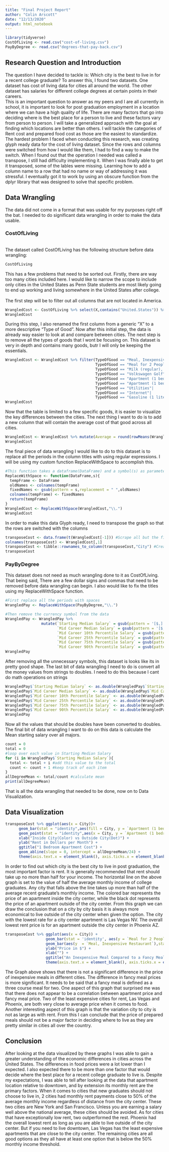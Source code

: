 ```yaml
---
title: "Final Project Report"
author: "Colin Arscott"
date: "12/13/2020"
output: html_notebook
---
```



```r
library(tidyverse)
CostOfLiving <- read.csv("cost-of-living.csv")
PayByDegree <- read.csv("degrees-that-pay-back.csv")
```
## Research Question and Introduction
The question I have decided to tackle is: Which city is the best to live in for a recent college graduate?
To answer this, I found two datasets. One dataset has cost of living data for cities all around the world. The other dataset has salaries for different college degrees at certain points in their careers.
<br> This is an important question to answer as my peers and I are all currently in school, it is important to look for post graduation employment in a location where we can have a high quality of life. There are many factors that go into deciding where is the best place for a person to live and these factors vary from person to person. I will take a generalized approach with the goal at finding which locations are better than others. I will tackle the categories of Rent cost and prepared food cost as those are the easiest to standardize.
<br> The hardest problem I faced when conducting this research, was creating glyph ready data for the cost of living dataset. Since the rows and columns were switched from how I would like them, I had to find a way to make the switch. When I found out that the operation I needed was called a transpose, I still had difficulty implementing it. When I was finally able to get it transposed, some of the lables were missing. Learning how to add a column name to a row that had no name or way of addressing it was stressful. I eventually got it to work by using an obscure function from the dplyr library that was designed to solve that specific problem.

## Data Wrangling

The data did not come in a format that was usable for my purposes right off the bat. I needed to do significant data wrangling in order to make the data usable. 

### CostOfLiving
<br> The dataset called CostOfLiving has the following structure before data wrangling:
```r
CostOfLiving
```
This has a few problems that need to be sorted out. Firstly, there are way too many cities included here. I would like to narrow the scope to include only cities in the United States as Penn State students are most likely going to end up working and living somewhere in the United States after college. 
<br><br> The first step will be to filter out all columns that are not located in America.
```r
WrangledCost <- CostOfLiving %>% select(X,contains("United.States")) %>% rename("TypeOfGood" = X)
WrangledCost
```
During this step, I also renamed the first column from a generic "X" to a more descriptive "Type of Good". Now after this initial step, the data is already way easier to look at and compare between cities. The next step is to remove all the types of goods that I wont be focusing on. This dataset is very in depth and contains many goods, butr I will only be keeping the essentials.
```r
WrangledCost <- WrangledCost %>% filter(TypeOfGood == "Meal, Inexpensive Restaurant"|
                                        TypeOfGood == "Meal for 2 People, Mid-range Restaurant, Three-course"|
                                        TypeOfGood == "Milk (regular), (1 liter)"|
                                        TypeOfGood == "Volkswagen Golf"|
                                        TypeOfGood == "Apartment (1 bedroom) in City Centre"|
                                        TypeOfGood == "Apartment (1 bedroom) Outside of Centre"|
                                        TypeOfGood == "Utilities"|
                                        TypeOfGood == "Internet"|
                                        TypeOfGood == "Gasoline (1 liter)")
WrangledCost
```
Now that the table is limited to a few specific goods, it is easier to visualize the key differences between the cities. The next thing I want to do is to add a new column that will contain the average cost of that good across all cities.
```r
WrangledCost <- WrangledCost %>% mutate(Average = round(rowMeans(WrangledCost[,-1]),digits = 2))
WrangledCost
```
The final piece of data wrangling I would like to do to this dataset is to replace all the periods in the column titles with using regular expressions. I will be using my custom function ReplaceWithSpace to accomplish this.
```r
#This function takes a dataframe(DataFrame) and a symbol(s) as parameters. It returns a copy of the DataFrame with each instance of s in the column names replaced with a space. Note, Escape characters are required if s uses special characters
ReplaceWithSpace <- function(DataFrame,s){
  tempFrame <- DataFrame
  oldNames <- colnames(tempFrame)
  fixedNames <- gsub(pattern = s,replacement = " ",oldNames)
  colnames(tempFrame) <- fixedNames
  return(tempFrame)
}
WrangledCost <- ReplaceWithSpace(WrangledCost,"\\.")
WrangledCost
```
In order to make this data Glyph ready, I need to transpose the graph so that the rows are switched with the columns
```r
transposeCost <- data.frame(t(WrangledCost[-1])) #Scrape all but the first row
colnames(transposeCost) <- WrangledCost[,1]
transposeCost <- tibble::rownames_to_column(transposeCost,"City") #Create a new column called City containing city names
transposeCost
```


### PayByDegree
This dataset does not need as much wrangling done to it as CostOfLiving. That being said, There are a few dollar signs and commas that need to be removed before data wrangling can begin. I also would like to fix the titles using my ReplaceWithSpace function.
```r
#First replace all the periods with spaces
WrangledPay <- ReplaceWithSpace(PayByDegree,"\\.")

#Then remove the currency symbol from the data
WrangledPay <- WrangledPay %>%
                mutate(`Starting Median Salary` = gsub(pattern = '[$,]', replacement = '', `Starting Median Salary`),
                       `Mid Career Median Salary` = gsub(pattern = '[$,]', replacement = '', `Mid Career Median Salary`),
                       `Mid Career 10th Percentile Salary` = gsub(pattern = '[$,]', replacement = '', `Mid Career 10th Percentile Salary`),
                       `Mid Career 25th Percentile Salary` = gsub(pattern = '[$,]', replacement = '', `Mid Career 25th Percentile Salary`),
                       `Mid Career 75th Percentile Salary` = gsub(pattern = '[$,]', replacement = '', `Mid Career 75th Percentile Salary`),
                       `Mid Career 90th Percentile Salary` = gsub(pattern = '[$,]', replacement = '', `Mid Career 90th Percentile Salary`))
WrangledPay
```
After removing all the unnecessary symbols, this dataset is looks like its in pretty good shape. The last bit of data wrangling I need to do is convert all the money values from strings to doubles. I need to do this because I cant do math operations on strings
```r
WrangledPay$`Starting Median Salary` <- as.double(WrangledPay$`Starting Median Salary`)
WrangledPay$`Mid Career Median Salary` <- as.double(WrangledPay$`Mid Career Median Salary`)
WrangledPay$`Mid Career 10th Percentile Salary` <- as.double(WrangledPay$`Mid Career 10th Percentile Salary`)
WrangledPay$`Mid Career 25th Percentile Salary` <- as.double(WrangledPay$`Mid Career 25th Percentile Salary`)
WrangledPay$`Mid Career 75th Percentile Salary` <- as.double(WrangledPay$`Mid Career 75th Percentile Salary`)
WrangledPay$`Mid Career 90th Percentile Salary` <- as.double(WrangledPay$`Mid Career 90th Percentile Salary`)
WrangledPay
```
Now all the values that should be doubles have been converted to doubles. The final bit of data wrangling I want to do on this data is calculate the Mean starting salary over all majors.
```r
count = 0
total = 0
#loop over each value in Starting Median Salary
for (i in WrangledPay$`Starting Median Salary`){
  total <- total + i #add this value to the total
  count <- count + 1 #keep track of each item
}
allDegreeMean <- total/count #calculate mean
print(allDegreeMean)
```
That is all the data wrangling that needed to be done, now on to Data Visualization.


## Data Visualization
```r
transposeCost %>% ggplot(aes(x = City))+ 
      geom_bar(stat = "identity",aes(fill = City, y = `Apartment (1 bedroom) in City Centre`)) + 
      geom_point(stat = "identity",aes(x = City, y = `Apartment (1 bedroom) Outside of Centre`  ,fill = City)) +
      xlab("Inside City(Color) vs Outside City(Dot)") +
      ylab("Rent in Dollars per Month") +
      ggtitle("1 Bedroom Apartment Cost") +
      geom_abline(slope = 0, intercept = allDegreeMean/24) +
      theme(axis.text.x = element_blank(), axis.ticks.x = element_blank())
```
In order to find out which city is the best city to live in post graduation, the most important factor is rent. It is generally recommended that rent should take up no more than half for your income. The horizontal line on the above graph is set to the value of half the average monthly income of college graduates. Any city that falls above the line takes up more than half of the average recent graduate's monthly income. The colored bar represents the price of an apartment inside the city center, while the black dot represents the price of an apartment outside of the city center. From this graph we can draw the conclusion that on a city by city basis it is always more economical to live outside of the city center when given the option. The city with the lowest rate for a city center apartment is Las Vegas NV. The overall lowest rent price is for an apartment outside the city center in Phoenix AZ.

```r
transposeCost %>% ggplot(aes(x = City)) + 
                  geom_bar(stat = 'identity', aes(y = `Meal for 2 People, Mid-range Restaurant, Three-course`,fill = City))+ 
                  geom_bar(aes(y  = `Meal, Inexpensive Restaurant`),stat = "identity") + 
                  ylab("Price in $") +
                  xlab("") +
                  ggtitle("An Inexpensive Meal Compared to a Fancy Meal in Different Cities") +
                  theme(axis.text.x = element_blank(), axis.ticks.x = element_blank())
```
The Graph above shows that there is not a significant difference in the price of inexpensive meals in different cities. The difference in fancy meal prices is more significant. It needs to be said that a fancy meal is defined as a three course meal for two. One aspect of this graph that surprised me was that there does not appear to be a correlation between apartment price and fancy meal price. Two of the least expensive cities for rent, Las Vegas and Phoenix, are both very close to average price when it comes to food. Another interesting aspect of this graph is that the variation city to city is not as large as with rent. From this I can conclude that the price of prepared meals should not be a major factor in deciding where to live as they are pretty similar in cities all over the country.


## Conclusion 
After looking at the data visualized by these graphs I was able to gain a greater understanding of the economic differences in cities across the United States. The differences in food prices were a lot lower than I expected. I also expected there to be more than one factor that would decide where the best place for a recent college graduate to live is. Despite my expectations, I was able to tell after looking at the data that apartment location relative to downtown, and by extension its monthly rent are the primary factors. When it comes to cities that new graduates should not choose to live in, 2 cities had monthly rent payments close to 50% of the average monthly income regardless of distance from the city center. These two cities are New York and San Francisco. Unless you are earning a salary well above the national average, these cities should be avoided. As for cities that have exceptionally low rent, two outperformed the rest. Phoenix had the overall lowest rent as long as you are able to live outside of the city center. But if you need to live downtown, Las Vegas has the least expensive apartments that are close to the city center. The remaining cities are all good options as they all have at least one option that is below the 50% monthly income threshold. 